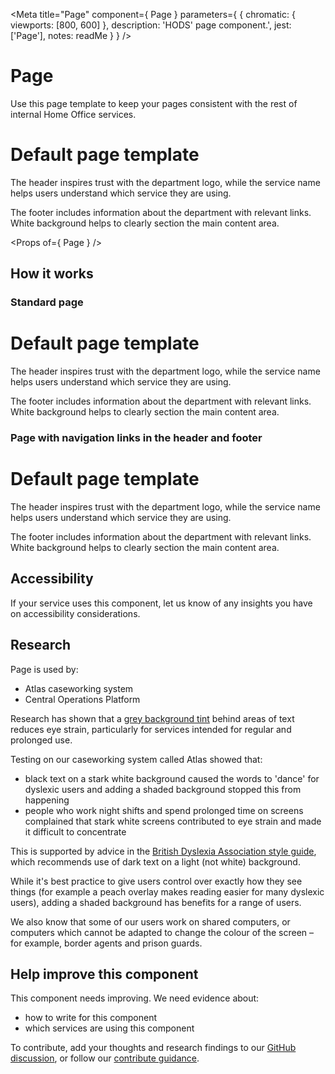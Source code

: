 
<Meta
  title="Page"
  component={ Page }
  parameters={ {
    chromatic: { viewports: [800, 600] },
    description: 'HODS\' page component.',
    jest: ['Page'],
    notes: readMe
  } }
/>

# Page

Use this page template to keep your pages consistent with the rest of internal Home Office services.

<Preview withToolbar>
  <Story name="Page">
    <Page
      serviceName="Service name"
      footerNavigation={[
        { href: '/feedback', text: 'Feedback' },
        { href: '/help', text: 'Help' },
        { href: 'https://gov.uk/', text: 'Gov.UK home' }
      ]}
    >
      <h1>Default page template</h1>
      <p>The header inspires trust with the department logo, while the service name helps users understand which service they are using.</p>
      <p>The footer includes information about the department with relevant links. White background helps to clearly section the main content area.</p>
    </Page>
  </Story>
</Preview>

<Props of={ Page } />

## How it works
### Standard page

<Preview>
  <Story name="Standard">
    <Page>
      <h1>Default page template</h1>
      <p>The header inspires trust with the department logo, while the service name helps users understand which service they are using.</p>
      <p>The footer includes information about the department with relevant links. White background helps to clearly section the main content area.</p>
    </Page>
  </Story>
</Preview>

### Page with navigation links in the header and footer

<Preview>
  <Story name="Navigation">
    <Page
      accountHref="#/my-account"
      serviceName="Service name"
      signOutHref="#/auth/sign-out"
      username="User name"
      navigation={[
        { href: '/styles', text: 'Styles' },
        { href: '/components', text: 'Components' },
        { href: '/patterns', text: 'Patterns' },
        { href: '/resources', text: 'Resources' },
        { href: '/get-involved', text: 'Get involved' }
      ]}
      footerNavigation={[
        { href: '/feedback', text: 'Feedback' },
        { href: '/help', text: 'Help' },
        { href: 'https://gov.uk/', text: 'Gov.UK home' }
      ]}
      footerContent="Copyright 2020 Crown copyright"
    >
      <h1>Default page template</h1>
      <p>The header inspires trust with the department logo, while the service name helps users understand which service they are using.</p>
      <p>The footer includes information about the department with relevant links. White background helps to clearly section the main content area.</p>
    </Page>
  </Story>
</Preview>

## Accessibility

If your service uses this component, let us know of any insights you have on accessibility considerations.

## Research

Page is used by:

- Atlas caseworking system
- Central Operations Platform

Research has shown that a [grey background tint](https://design.homeoffice.gov.uk/styles/colour) behind areas of text reduces eye strain, particularly for services intended for regular and prolonged use.

Testing on our caseworking system called Atlas showed that:

- black text on a stark white background caused the words to 'dance' for dyslexic users and adding a shaded background stopped this from happening
- people who work night shifts and spend prolonged time on screens complained that stark white screens contributed to eye strain and made it difficult to concentrate

This is supported by advice in the [British Dyslexia Association style guide](https://www.bdadyslexia.org.uk/advice/employers/creating-a-dyslexia-friendly-workplace/dyslexia-friendly-style-guide), which recommends use of dark text on a light (not white) background.

While it's best practice to give users control over exactly how they see things (for example a peach overlay makes reading easier for many dyslexic users), adding a shaded background has benefits for a range of users.

We also know that some of our users work on shared computers, or computers which cannot be adapted to change the colour of the screen – for example, border agents and prison guards.

## Help improve this component

This component needs improving. We need evidence about:

- how to write for this component
- which services are using this component

To contribute, add your thoughts and research findings to our [GitHub discussion](https://github.com/UKHomeOffice/design-system/discussions/399), or follow our [contribute guidance](/get-involved).